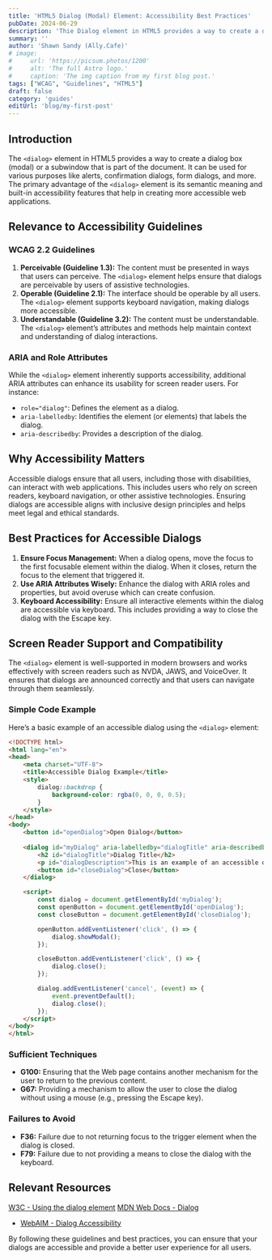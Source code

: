 ```yaml
---
title: 'HTML5 Dialog (Modal) Element: Accessibility Best Practices'
pubDate: 2024-06-29
description: 'Thie Dialog element in HTML5 provides a way to create a dialog box or a subwindow (modal) that is part of the document. '
summary: ''
author: 'Shawn Sandy (Ally.Cafe)'
# image:
#     url: 'https://picsum.photos/1200'
#     alt: 'The full Astro logo.'
#     caption: 'The img caption from my first blog post.'
tags: ["WCAG", "Guidelines", "HTML5"]
draft: false
category: 'guides'
editUrl: 'blog/my-first-post'
---
```



## Introduction

The `<dialog>` element in HTML5 provides a way to create a dialog box (modal) or a subwindow that is part of the document. It can be used for various purposes like alerts, confirmation dialogs, form dialogs, and more. The primary advantage of the `<dialog>` element is its semantic meaning and built-in accessibility features that help in creating more accessible web applications.

## Relevance to Accessibility Guidelines

### WCAG 2.2 Guidelines

1. **Perceivable (Guideline 1.3):** The content must be presented in ways that users can perceive. The `<dialog>` element helps ensure that dialogs are perceivable by users of assistive technologies.
2. **Operable (Guideline 2.1):** The interface should be operable by all users. The `<dialog>` element supports keyboard navigation, making dialogs more accessible.
3. **Understandable (Guideline 3.2):** The content must be understandable. The `<dialog>` element’s attributes and methods help maintain context and understanding of dialog interactions.

### ARIA and Role Attributes

While the `<dialog>` element inherently supports accessibility, additional ARIA attributes can enhance its usability for screen reader users. For instance:

- `role="dialog"`: Defines the element as a dialog.
- `aria-labelledby`: Identifies the element (or elements) that labels the dialog.
- `aria-describedby`: Provides a description of the dialog.

## Why Accessibility Matters

Accessible dialogs ensure that all users, including those with disabilities, can interact with web applications. This includes users who rely on screen readers, keyboard navigation, or other assistive technologies. Ensuring dialogs are accessible aligns with inclusive design principles and helps meet legal and ethical standards.

## Best Practices for Accessible Dialogs

1. **Ensure Focus Management:** When a dialog opens, move the focus to the first focusable element within the dialog. When it closes, return the focus to the element that triggered it.
2. **Use ARIA Attributes Wisely:** Enhance the dialog with ARIA roles and properties, but avoid overuse which can create confusion.
3. **Keyboard Accessibility:** Ensure all interactive elements within the dialog are accessible via keyboard. This includes providing a way to close the dialog with the Escape key.

## Screen Reader Support and Compatibility

The `<dialog>` element is well-supported in modern browsers and works effectively with screen readers such as NVDA, JAWS, and VoiceOver. It ensures that dialogs are announced correctly and that users can navigate through them seamlessly.

### Simple Code Example

Here’s a basic example of an accessible dialog using the `<dialog>` element:

```html
<!DOCTYPE html>
<html lang="en">
<head>
    <meta charset="UTF-8">
    <title>Accessible Dialog Example</title>
    <style>
        dialog::backdrop {
            background-color: rgba(0, 0, 0, 0.5);
        }
    </style>
</head>
<body>
    <button id="openDialog">Open Dialog</button>
    
    <dialog id="myDialog" aria-labelledby="dialogTitle" aria-describedby="dialogDescription">
        <h2 id="dialogTitle">Dialog Title</h2>
        <p id="dialogDescription">This is an example of an accessible dialog using the HTML5 <code>&lt;dialog&gt;</code> element.</p>
        <button id="closeDialog">Close</button>
    </dialog>

    <script>
        const dialog = document.getElementById('myDialog');
        const openButton = document.getElementById('openDialog');
        const closeButton = document.getElementById('closeDialog');

        openButton.addEventListener('click', () => {
            dialog.showModal();
        });

        closeButton.addEventListener('click', () => {
            dialog.close();
        });

        dialog.addEventListener('cancel', (event) => {
            event.preventDefault();
            dialog.close();
        });
    </script>
</body>
</html>
```

### Sufficient Techniques

- **G100:** Ensuring that the Web page contains another mechanism for the user to return to the previous content.
- **G67:** Providing a mechanism to allow the user to close the dialog without using a mouse (e.g., pressing the Escape key).

### Failures to Avoid

- **F36:** Failure due to not returning focus to the trigger element when the dialog is closed.
- **F79:** Failure due to not providing a means to close the dialog with the keyboard.

## Relevant Resources

<a href="https://www.w3.org/TR/wai-aria-practices-1.1/#dialog_modal" target="_blank">W3C - Using the dialog element</a>
<a href="https://developer.mozilla.org/en-US/docs/Web/HTML/Element/dialog" target="_blank">MDN Web Docs - Dialog</a>
- <a href="https://webaim.org/techniques/aria/dialogs" target="_blank" rel="noopener noreferrer">WebAIM - Dialog Accessibility</a>

By following these guidelines and best practices, you can ensure that your dialogs are accessible and provide a better user experience for all users.